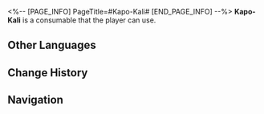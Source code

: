 <%-- [PAGE_INFO]
PageTitle=#Kapo-Kali#
[END_PAGE_INFO] --%>
{{Consumable Infobox
|id          = 408005
|image       = Item Kapo-Kali.png
|type        = Attack Consumables
|rarity      = 3
|effect      = Upon use, increases all allies' DMG of a random Type by 30% for the next battle.
|description = The king of soft drinks. It looks like an azure gravity rainbow with sparkling bubbles surging in the bottle. Hear the crisp "click" when you pop the lid and feel drops of absolute zero freezing your nerve endings... In an instant, you will fall into a dream where the stars rise and fall in the midst of a distant fragrance.
|effectType  = 
|effectType2 = 
|effectType3 = 
|recipe      = 
|source1     = 
|source2     = 
|source3     = 
}}
{{Description|''"This anti-gravity drink is all the rage, leading me to have seen Kali-Kapo, Gali-Gapo, Kopa-Kila, and even Kali-Gali-Kapo..."''}}
'''Kapo-Kali''' is a consumable that the player can use.

==Other Languages==
{{Other Languages
|en   = Kapo-Kali
|zhs  = 卡利白
|zht  = 卡利白
|ja   = カリパ
|ko   = 카포-칼리
|es   = Kapo-Kali
|fr   = Kapo-Kali
|ru   = Капо-Кали
|th   = Kapo-Kali
|vi   = Kapo-Kali
|de   = Kapo-Kali
|id   = Kapo-Kali
|pt   = Kapo-Kali
}}

==Change History==
{{Change History|1.0}}

==Navigation==
{{Consumable Navbox}}